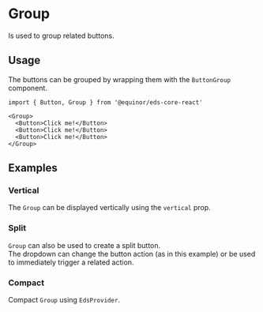 
# Group

Is used to group related buttons.

<Links 
documentationUrl="https://eds.equinor.com/0b0c666ab/p/22cd7f-toggle-button/b/86826a"
sourceUrl="https://github.com/equinor/design-system/blob/develop/packages/eds-core-react/src/components/Group/Group.tsx"
npmUrl="https://www.npmjs.com/package/@equinor/eds-core-react/"
/>

<Story id="inputs-group--introduction" />
<PropsTable />

## Usage

The buttons can be grouped by wrapping them with the `ButtonGroup` component.

```tsx
import { Button, Group } from '@equinor/eds-core-react'

<Group>
  <Button>Click me!</Button>
  <Button>Click me!</Button>
  <Button>Click me!</Button>
</Group>
```

## Examples

### Vertical

The `Group` can be displayed vertically using the `vertical` prop.

<Story id="inputs-group--vertical" />

### Split

`Group` can also be used to create a split button. <br />
The dropdown can change the button action (as in this example) or be used to immediately trigger a related action.
<Story id="inputs-group--split" />

### Compact

Compact `Group` using `EdsProvider`.
<Story id="inputs-group--compact" />
